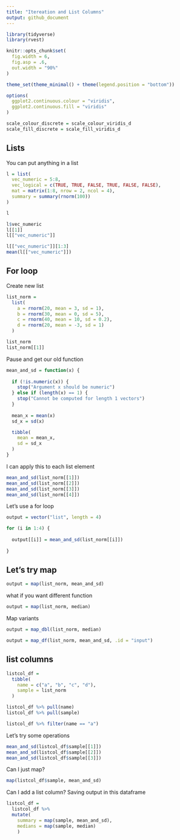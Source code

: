 ```yaml
---
title: "Itereation and List Columns"
output: github_document
---
```


```r
library(tidyverse)
library(rvest)

knitr::opts_chunk$set(
  fig.width = 6, 
  fig.asp = .6,
  out.width = "90%"
)

theme_set(theme_minimal() + theme(legend.position = "bottom"))

options(
  ggplot2.continuous.colour = "viridis", 
  ggplot2.continuous.fill = "viridis"
)

scale_colour_discrete = scale_colour_viridis_d
scale_fill_discrete = scale_fill_viridis_d
```

## Lists 

You can put anything in a list 

```r
l = list(
  vec_numeric = 5:8,
  vec_logical = c(TRUE, TRUE, FALSE, TRUE, FALSE, FALSE),
  mat = matrix(1:8, nrow = 2, ncol = 4),
  summary = summary(rnorm(100))
)

l
```

```r
l$vec_numeric
l[[1]]
l[["vec_numeric"]]

l[["vec_numeric"]][1:3]
mean(l[["vec_numeric"]])
```

## For loop

Create new list 

```r
list_norm = 
  list(
    a = rnorm(20, mean = 3, sd = 1),
    b = rnorm(30, mean = 0, sd = 5),
    c = rnorm(40, mean = 10, sd = 0.2),
    d = rnorm(20, mean = -3, sd = 1)
  )
```

```r
list_norm
list_norm[[1]]
```

Pause and get our old function

```r
mean_and_sd = function(x) {
  
  if (!is.numeric(x)) {
    stop("Argument x should be numeric")
  } else if (length(x) == 1) {
    stop("Cannot be computed for length 1 vectors")
  }
  
  mean_x = mean(x)
  sd_x = sd(x)

  tibble(
    mean = mean_x, 
    sd = sd_x
  )
}
```

I can apply this to each list element 

```r
mean_and_sd(list_norm[[1]])
mean_and_sd(list_norm[[2]])
mean_and_sd(list_norm[[3]])
mean_and_sd(list_norm[[4]])

```

Let's use a for loop

```r
output = vector("list", length = 4)

for (i in 1:4) {
  
  output[[i]] = mean_and_sd(list_norm[[i]])
  
}

```

## Let's try map

```r
output = map(list_norm, mean_and_sd)
```

what if you want different function

```r
output = map(list_norm, median)
```

Map variants 

```r
output = map_dbl(list_norm, median)
```

```r
output = map_df(list_norm, mean_and_sd, .id = "input")
```

## list columns 

```r
listcol_df = 
  tibble(
    name = c("a", "b", "c", "d"),
    sample = list_norm
  )
```

```r
listcol_df %>% pull(name)
listcol_df %>% pull(sample)

listcol_df %>% filter(name == "a")
```

Let's try some operations 

```r
mean_and_sd(listcol_df$sample[[1]])
mean_and_sd(listcol_df$sample[[2]])
mean_and_sd(listcol_df$sample[[3]])
```

Can I just map?

```r
map(listcol_df$sample, mean_and_sd)
```

Can I add a list column? Saving output in this dataframe

```r
listcol_df = 
  listcol_df %>% 
  mutate(
    summary = map(sample, mean_and_sd), 
    medians = map(sample, median)
    )
```


